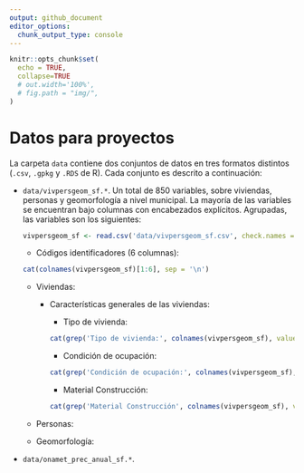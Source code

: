 ```yaml
---
output: github_document
editor_options: 
  chunk_output_type: console
---
```


```r
knitr::opts_chunk$set(
  echo = TRUE,
  collapse=TRUE
  # out.width='100%',
  # fig.path = "img/",
)
```

<!-- Este .md fue generado a partir del .Rmd homónimo. Edítese el .Rmd -->

# Datos para proyectos

La carpeta `data` contiene dos conjuntos de datos en tres formatos distintos (`.csv`, `.gpkg` y `.RDS` de R). Cada conjunto es descrito a continuación:

* `data/vivpersgeom_sf.*`. Un total de 850 variables, sobre viviendas, personas y geomorfología a nivel municipal. La mayoría de las variables se encuentran bajo columnas con encabezados explícitos. Agrupadas, las variables son los siguientes:

    ```r
    vivpersgeom_sf <- read.csv('data/vivpersgeom_sf.csv', check.names = F)
    ```


   * Códigos identificadores (6 columnas):
   
    ```r
    cat(colnames(vivpersgeom_sf)[1:6], sep = '\n')
    ```
   
   * Viviendas:
   
      * Características generales de las viviendas:
      
          * Tipo de vivienda:
   
          ```r
          cat(grep('Tipo de vivienda:', colnames(vivpersgeom_sf), value=T), sep = '\n')
          ```

          * Condición de ocupación:
          
          ```r
          cat(grep('Condición de ocupación:', colnames(vivpersgeom_sf), value=T), sep = '\n')
          ```
          
          * Material Construcción:
          
          ```r
          cat(grep('Material Construcción', colnames(vivpersgeom_sf), value=T), sep = '\n')
          ```
          
          
          
          
          
          
          
          
          
          
          
          
          
          
          
          
          
   * Personas: 
   
   * Geomorfología: 

* `data/onamet_prec_anual_sf.*`. 
